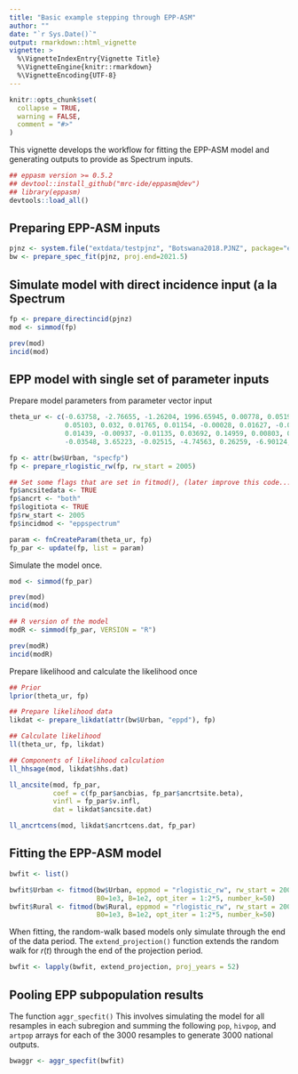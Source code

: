 ```yaml
---
title: "Basic example stepping through EPP-ASM"
author: ""
date: "`r Sys.Date()`"
output: rmarkdown::html_vignette
vignette: >
  %\VignetteIndexEntry{Vignette Title}
  %\VignetteEngine{knitr::rmarkdown}
  %\VignetteEncoding{UTF-8}
---
```


```r
knitr::opts_chunk$set(
  collapse = TRUE,
  warning = FALSE,
  comment = "#>"
)
```

This vignette develops the workflow for fitting the EPP-ASM model and generating outputs to provide as Spectrum inputs.

```r
## eppasm version >= 0.5.2
## devtool::install_github("mrc-ide/eppasm@dev")
## library(eppasm)
devtools::load_all()
```

## Preparing EPP-ASM inputs

```r
pjnz <- system.file("extdata/testpjnz", "Botswana2018.PJNZ", package="eppasm")
bw <- prepare_spec_fit(pjnz, proj.end=2021.5)
```

## Simulate model with direct incidence input (a la Spectrum

```r
fp <- prepare_directincid(pjnz)
mod <- simmod(fp)

prev(mod)
incid(mod)
```

## EPP model with single set of parameter inputs

Prepare model parameters from parameter vector input
```r
theta_ur <- c(-0.63758, -2.76655, -1.26204, 1996.65945, 0.00778, 0.05195,
              0.05103, 0.032, 0.01765, 0.01154, -0.00028, 0.01627, -0.00051,
              0.01439, -0.00937, -0.01135, 0.03692, 0.14959, 0.00803, 0.02424,
              -0.03548, 3.65223, -0.02515, -4.74563, 0.26259, -6.90124, 0.01583)

fp <- attr(bw$Urban, "specfp")
fp <- prepare_rlogistic_rw(fp, rw_start = 2005)

## Set some flags that are set in fitmod(), (later improve this code...)
fp$ancsitedata <- TRUE
fp$ancrt <- "both"
fp$logitiota <- TRUE
fp$rw_start <- 2005
fp$incidmod <- "eppspectrum"

param <- fnCreateParam(theta_ur, fp)
fp_par <- update(fp, list = param)
```

Simulate the model once.

```r
mod <- simmod(fp_par)

prev(mod)
incid(mod)

## R version of the model
modR <- simmod(fp_par, VERSION = "R")

prev(modR)
incid(modR)
```


Prepare likelihood and calculate the likelihood once

```r
## Prior 
lprior(theta_ur, fp)

## Prepare likelihood data
likdat <- prepare_likdat(attr(bw$Urban, "eppd"), fp)

## Calculate likelihood
ll(theta_ur, fp, likdat)

## Components of likelihood calculation
ll_hhsage(mod, likdat$hhs.dat)

ll_ancsite(mod, fp_par,
           coef = c(fp_par$ancbias, fp_par$ancrtsite.beta),
           vinfl = fp_par$v.infl,
           dat = likdat$ancsite.dat)

ll_ancrtcens(mod, likdat$ancrtcens.dat, fp_par)
```


## Fitting the EPP-ASM model

```r
bwfit <- list()

bwfit$Urban <- fitmod(bw$Urban, eppmod = "rlogistic_rw", rw_start = 2005,
                      B0=1e3, B=1e2, opt_iter = 1:2*5, number_k=50)
bwfit$Rural <- fitmod(bw$Rural, eppmod = "rlogistic_rw", rw_start = 2005,
                      B0=1e3, B=1e2, opt_iter = 1:2*5, number_k=50)
```

When fitting, the random-walk based models only simulate through the end of the
data period. The `extend_projection()` function extends the random walk for $r(t)$
through the end of the projection period.

```r
bwfit <- lapply(bwfit, extend_projection, proj_years = 52)
```

## Pooling EPP subpopulation results

The function `aggr_specfit()` 
This involves simulating the model for all resamples in each subregion and summing the following `pop`, `hivpop`, and `artpop` arrays for each of the 3000 resamples to generate 3000 national outputs.

```r
bwaggr <- aggr_specfit(bwfit)

```
